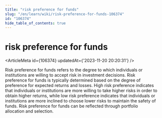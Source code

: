 ```yaml
---
title: "risk preference for funds"
slug: "/en/learn/wiki/risk-preference-for-funds-106374"
id: "106374"
hide_table_of_contents: true
---
```



# risk preference for funds

<ArticleMeta id={106374} updatedAt={'2023-11-20 20:20:31'} />
<div className='border-solid border-b border-t-0 my-4 border-[var(--ifm-color-gray-300)]' />

Risk preference for funds refers to the degree to which individuals or institutions are willing to accept risk in investment decisions. Risk preference for funds is typically determined based on the degree of preference for expected returns and losses. High risk preference indicates that individuals or institutions are more willing to take higher risks in order to obtain higher returns, while low risk preference indicates that individuals or institutions are more inclined to choose lower risks to maintain the safety of funds. Risk preference for funds can be reflected through portfolio allocation and selection.
